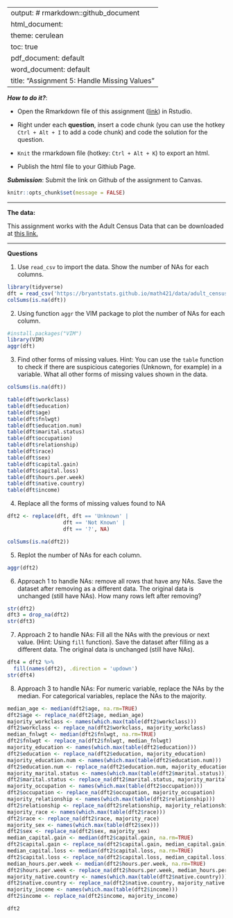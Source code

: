 
---
output: # rmarkdown::github_document
  html_document:
    theme: cerulean
    toc: true
  pdf_document: default
  word_document: default
title: "Assignment 5: Handle Missing Values"
---

***How to do it?***: 

- Open the Rmarkdown file of this assignment ([link](assignment5.Rmd)) in Rstudio. 

- Right under each **question**, insert  a code chunk (you can use the hotkey `Ctrl + Alt + I` to add a code chunk) and code the solution for the question. 

- `Knit` the rmarkdown file (hotkey: `Ctrl + Alt + K`) to export an html.  

-  Publish the html file to your Githiub Page. 

***Submission***: Submit the link on Github of the assignment to Canvas. 

```r
knitr::opts_chunk$set(message = FALSE)
```

-------

**The data:** 

This assignment works with the Adult Census Data that can be downloaded at [this link.](https://bryantstats.github.io/math421/data/adult_census_missing.csv)

-------

**Questions**

1. Use `read_csv` to import the data.  Show the number of NAs for each columns.

```r
library(tidyverse)
dft = read_csv('https://bryantstats.github.io/math421/data/adult_census_missing.csv')
colSums(is.na(dft))
```


2. Using function `aggr` the VIM package to plot the number of NAs for each column. 

```r
#install.packages("VIM")
library(VIM)
aggr(dft)
```


3. Find other forms of missing values. Hint: You can use the `table` function to check if there are suspicious categories (Unknown, for example) in a variable. What all other forms of missing values shown in the data. 

```r
colSums(is.na(dft))
```


```r
table(dft$workclass)
table(dft$education)
table(dft$age)
table(dft$fnlwgt)
table(dft$education.num)
table(dft$marital.status)
table(dft$occupation)
table(dft$relationship)
table(dft$race)
table(dft$sex)
table(dft$capital.gain)
table(dft$capital.loss)
table(dft$hours.per.week)
table(dft$native.country)
table(dft$income)
```


4. Replace all the forms of missing values found to NA

```r

dft2 <- replace(dft, dft == 'Unknown' |
                  dft == 'Not Known' |
                  dft == '?', NA)

colSums(is.na(dft2))

```


5. Replot the number of NAs for each column. 

```r
aggr(dft2)
```

6. Approach 1 to handle NAs: remove all rows that have any NAs. Save the dataset after removing as a different data. The original data is unchanged (still have NAs).  How many rows left after removing?

```r
str(dft2)
dft3 = drop_na(dft2)
str(dft3)
```

7. Approach 2 to handle NAs:  Fill all the NAs with the previous or next value. (Hint: Using `fill` function).  Save the dataset after filling as a different data. The original data is unchanged (still have NAs). 

```r
dft4 = dft2 %>% 
  fill(names(dft2), .direction = 'updown')
str(dft4)
```
8. Approach 3 to handle NAs: For numeric variable, replace the NAs by the median.  For categorical variables, replace the NAs to the majority. 

```r

median_age <- median(dft2$age, na.rm=TRUE)
dft2$age <- replace_na(dft2$age, median_age)
majority_workclass <- names(which.max(table(dft2$workclass)))
dft2$workclass <- replace_na(dft2$workclass, majority_workclass)
median_fnlwgt <- median(dft2$fnlwgt, na.rm=TRUE)
dft2$fnlwgt <- replace_na(dft2$fnlwgt, median_fnlwgt)
majority_education <- names(which.max(table(dft2$education)))
dft2$education <- replace_na(dft2$education, majority_education)
majority_education.num <- names(which.max(table(dft2$education.num)))
dft2$education.num <- replace_na(dft2$education.num, majority_education.num)
majority_marital.status <- names(which.max(table(dft2$marital.status)))
dft2$marital.status <- replace_na(dft2$marital.status, majority_marital.status)
majority_occupation <- names(which.max(table(dft2$occupation)))
dft2$occupation <- replace_na(dft2$occupation, majority_occupation)
majority_relationship <- names(which.max(table(dft2$relationship)))
dft2$relationship <- replace_na(dft2$relationship, majority_relationship)
majority_race <- names(which.max(table(dft2$race)))
dft2$race <- replace_na(dft2$race, majority_race)
majority_sex <- names(which.max(table(dft2$sex)))
dft2$sex <- replace_na(dft2$sex, majority_sex)
median_capital.gain <- median(dft2$capital.gain, na.rm=TRUE)
dft2$capital.gain <- replace_na(dft2$capital.gain, median_capital.gain)
median_capital.loss <- median(dft2$capital.loss, na.rm=TRUE)
dft2$capital.loss <- replace_na(dft2$capital.loss, median_capital.loss)
median_hours.per.week <- median(dft2$hours.per.week, na.rm=TRUE)
dft2$hours.per.week <- replace_na(dft2$hours.per.week, median_hours.per.week)
majority_native.country <- names(which.max(table(dft2$native.country)))
dft2$native.country <- replace_na(dft2$native.country, majority_native.country)
majority_income <- names(which.max(table(dft2$income)))
dft2$income <- replace_na(dft2$income, majority_income)

```

```r
dft2
```

